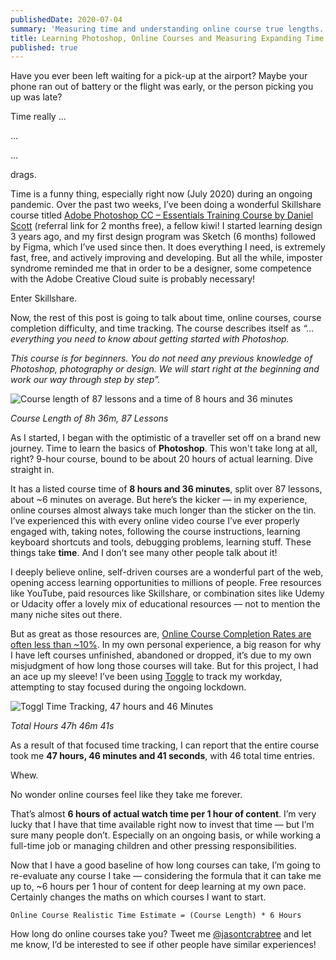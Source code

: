 ```yaml
---
publishedDate: 2020-07-04
summary: 'Measuring time and understanding online course true lengths. Alternative title: Time is wack, and impossible to predict.'
title: Learning Photoshop, Online Courses and Measuring Expanding Time
published: true
---
```


Have you ever been left waiting for a pick-up at the airport? Maybe your phone ran out of battery or the flight was early, or the person picking you up was late?

Time really ...

...

...

drags.

Time is a funny thing, especially right now (July 2020) during an ongoing pandemic. Over the past two weeks, I’ve been doing a wonderful Skillshare course titled [Adobe Photoshop CC – Essentials Training Course by Daniel Scott](https://skl.sh/2B9l1BA) (referral link for 2 months free), a fellow kiwi! I started learning design 3 years ago, and my first design program was Sketch (6 months) followed by Figma, which I’ve used since then. It does everything I need, is extremely fast, free, and actively improving and developing. But all the while, imposter syndrome reminded me that in order to be a designer, some competence with the Adobe Creative Cloud suite is probably necessary!

Enter Skillshare.

Now, the rest of this post is going to talk about time, online courses, course completion difficulty, and time tracking. The course describes itself as _“… everything you need to know about getting started with Photoshop._

_This course is for beginners. You do not need any previous knowledge of Photoshop, photography or design. We will start right at the beginning and work our way through step by step”._

![Course length of 87 lessons and a time of 8 hours and 36 minutes](https://res.cloudinary.com/jasontcrabtree/image/upload/v1593954083/Portfolio-2020/Screenshot_2020-07-03_at_21.24.39.png)

_Course Length of 8h 36m, 87 Lessons_

As I started, I began with the optimistic of a traveller set off on a brand new journey. Time to learn the basics of **Photoshop**. This won't take long at all, right? 9-hour course, bound to be about 20 hours of actual learning. Dive straight in.

It has a listed course time of **8 hours and 36 minutes**, split over 87 lessons, about ~6 minutes on average. But here’s the kicker — in my experience, online courses almost always take much longer than the sticker on the tin. I’ve experienced this with every online video course I’ve ever properly engaged with, taking notes, following the course instructions, learning keyboard shortcuts and tools, debugging problems, learning stuff. These things take **time**. And I don’t see many other people talk about it!

I deeply believe online, self-driven courses are a wonderful part of the web, opening access learning opportunities to millions of people. Free resources like YouTube, paid resources like Skillshare, or combination sites like Udemy or Udacity offer a lovely mix of educational resources — not to mention the many niche sites out there.

But as great as those resources are, [Online Course Completion Rates are often less than ~10%](https://elearningindustry.com/increase-completion-rates-online-course-5-ways). In my own personal experience, a big reason for why I have left courses unfinished, abandoned or dropped, it’s due to my own misjudgment of how long those courses will take. But for this project, I had an ace up my sleeve! I’ve been using [Toggle](https://toggl.com/) to track my workday, attempting to stay focused during the ongoing lockdown.

![Toggl Time Tracking, 47 hours and 46 Minutes](https://res.cloudinary.com/jasontcrabtree/image/upload/v1593963916/Portfolio-2020/Screenshot_2020-07-05_at_16.44.59.png)

_Total Hours 47h 46m 41s_

As a result of that focused time tracking, I can report that the entire course took me **47 hours, 46 minutes and 41 seconds**, with 46 total time entries.

Whew.

No wonder online courses feel like they take me forever.

That’s almost **6 hours of actual watch time per 1 hour of content**. I’m very lucky that I have that time available right now to invest that time — but I’m sure many people don’t. Especially on an ongoing basis, or while working a full-time job or managing children and other pressing responsibilities.

Now that I have a good baseline of how long courses can take, I’m going to re-evaluate any course I take — considering the formula that it can take me up to, ~6 hours per 1 hour of content for deep learning at my own pace. Certainly changes the maths on which courses I want to start.

`Online Course Realistic Time Estimate = (Course Length) * 6 Hours`

How long do online courses take you? Tweet me [@jasontcrabtree](https://twitter.com/@jasontcrabtree) and let me know, I’d be interested to see if other people have similar experiences!
